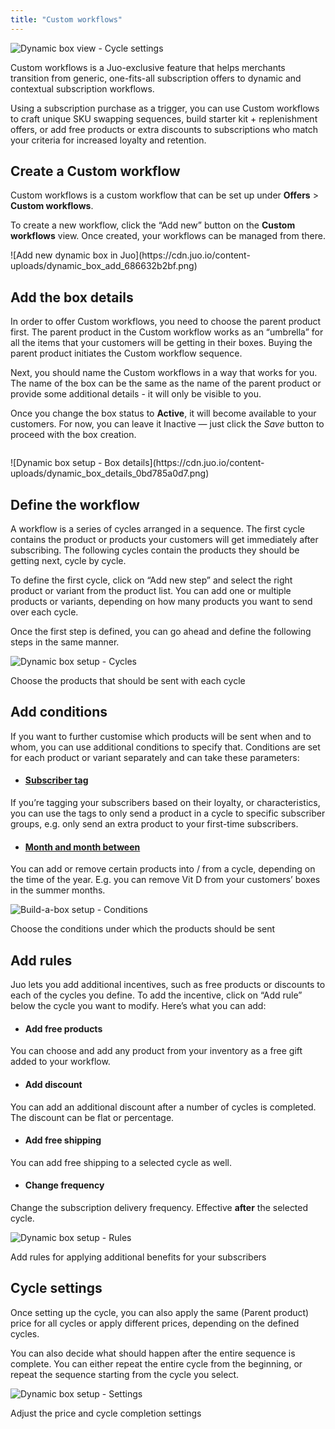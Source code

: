 ```yaml
---
title: "Custom workflows"
---
```


![Dynamic box view - Cycle settings](https://cdn.juo.io/content-uploads/Dynamic_boxes_f9f5840694.png)

Custom workflows is a Juo-exclusive feature that helps merchants transition from generic, one-fits-all subscription offers to dynamic and contextual subscription workflows.

Using a subscription purchase as a trigger, you can use Custom workflows to craft unique SKU swapping sequences, build starter kit + replenishment offers, or add free products or extra discounts to subscriptions who match your criteria for increased loyalty and retention.

## Create a Custom workflow

Custom workflows is a custom workflow that can be set up under **Offers** > **Custom workflows**.

To create a new workflow, click the “Add new” button on the **Custom workflows** view. Once created, your workflows can be managed from there.

<Frame caption="Add new Custom workflow in Juo">
  ![Add new dynamic box in
  Juo](https://cdn.juo.io/content-uploads/dynamic_box_add_686632b2bf.png)
</Frame>

## Add the box details

In order to offer Custom workflows, you need to choose the parent product first. The parent product in the Custom workflow works as an “umbrella” for all the items that your customers will be getting in their boxes. Buying the parent product initiates the Custom workflow sequence.

Next, you should name the Custom workflows in a way that works for you. The name of the box can be the same as the name of the parent product or provide some additional details - it will only be visible to you.

Once you change the box status to **Active**, it will become available to your customers. For now, you can leave it Inactive — just click the _Save_ button to proceed with the box creation.

![]()

<Frame caption="Choose the parent product and name for your Custom workflow">
  ![Dynamic box setup - Box
  details](https://cdn.juo.io/content-uploads/dynamic_box_details_0bd785a0d7.png)
</Frame>

## Define the workflow

A workflow is a series of cycles arranged in a sequence. The first cycle contains the product or products your customers will get immediately after subscribing. The following cycles contain the products they should be getting next, cycle by cycle.

To define the first cycle, click on “Add new step” and select the right product or variant from the product list. You can add one or multiple products or variants, depending on how many products you want to send over each cycle.

Once the first step is defined, you can go ahead and define the following steps in the same manner.

![Dynamic box setup - Cycles](https://cdn.juo.io/content-uploads/dynamic_box_cycles_ad12505f78.png)

Choose the products that should be sent with each cycle

## Add conditions

If you want to further customise which products will be sent when and to whom, you can use additional conditions to specify that. Conditions are set for each product or variant separately and can take these parameters:

- #### [Subscriber tag](#subscriber-tag)

If you’re tagging your subscribers based on their loyalty, or characteristics, you can use the tags to only send a product in a cycle to specific subscriber groups, e.g. only send an extra product to your first-time subscribers.

- #### [Month and month between](#month-and-month-between)

You can add or remove certain products into / from a cycle, depending on the time of the year. E.g. you can remove Vit D from your customers’ boxes in the summer months.

![Build-a-box setup - Conditions](https://cdn.juo.io/content-uploads/dynamic_box_conditions_31372708ff.png)

Choose the conditions under which the products should be sent

## Add rules

Juo lets you add additional incentives, such as free products or discounts to each of the cycles you define. To add the incentive, click on “Add rule” below the cycle you want to modify. Here’s what you can add:

- #### Add free products

You can choose and add any product from your inventory as a free gift added to your workflow.

- #### Add discount

You can add an additional discount after a number of cycles is completed. The discount can be flat or percentage.

- #### Add free shipping

You can add free shipping to a selected cycle as well.

- #### Change frequency

Change the subscription delivery frequency. Effective **after** the selected cycle.

![Dynamic box setup - Rules](https://cdn.juo.io/content-uploads/dynamic_box_rules_b8005287e7.png)

Add rules for applying additional benefits for your subscribers

## Cycle settings

Once setting up the cycle, you can also apply the same (Parent product) price for all cycles or apply different prices, depending on the defined cycles.

You can also decide what should happen after the entire sequence is complete. You can either repeat the entire cycle from the beginning, or repeat the sequence starting from the cycle you select.

![Dynamic box setup - Settings](https://cdn.juo.io/content-uploads/dynamic_box_settings_6ef1b553fa.png)

Adjust the price and cycle completion settings
